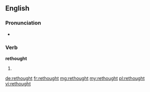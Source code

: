 ==English==

===Pronunciation===
* {{a|UK}} {{IPA|/ɹiˈθɔwt/|/ɹiˈːθɔːt/}}

===Verb===
'''rethought'''

# {{en-past of|rethink}}

[[de:rethought]]
[[fr:rethought]]
[[mg:rethought]]
[[my:rethought]]
[[pl:rethought]]
[[vi:rethought]]
